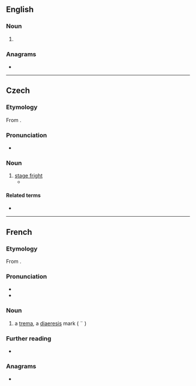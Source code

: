{{also|trema|Trema}}
==English==

===Noun===
{{en-noun}}

# {{alternative form of|en|trema}}

===Anagrams===
* {{anagrams|en|a=aemrt|'mater|METAR|Marte|armet|mater|metra|ramet|tamer|terma}}

----

==Czech==

===Etymology===
From {{der|cs|la|tremō|t=to shake, tremble}}.

===Pronunciation===
* {{cs-IPA}}

===Noun===
{{cs-noun|g=f}}

# [[stage fright]]
#* {{quote-book|cs|passage=Předstoupiti před velké množství lidí vyvolává u každého začátečníka stísněnost. Říkáme tomu neučeně »'''tréma'''«.|title=[[:cs:S:O podivínech a lidech nápadných/II|O podivínech a lidech nápadných]]|author=Antonín Heveroch|year=1901}}

====Related terms====
* {{l|cs|trémista|g=m}}

----

==French==

===Etymology===
From {{bor|fr|grc|τρῆμα}}.

===Pronunciation===
* {{fr-IPA}}
* {{audio|fr|LL-Q150 (fra)-Pamputt-tréma.wav|Audio}}

===Noun===
{{fr-noun|m}}

# a [[trema]], a [[diaeresis]] mark ( ¨ )

===Further reading===
* {{R:TLFi}}

===Anagrams===
* {{anagrams|fr|a=aemrt|marte|mater|trame|tramé}}

{{C|fr|Orthography}}